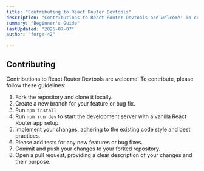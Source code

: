 ```yaml
---
title: "Contributing to React Router Devtools"
description: "Contributions to React Router Devtools are welcome! To contribute, please follow these guidelines."
summary: "Beginner's Guide"
lastUpdated: "2025-07-07"
author: "forge-42"

---
```


## Contributing

Contributions to React Router Devtools are welcome! To contribute, please follow these guidelines:

1. Fork the repository and clone it locally.
2. Create a new branch for your feature or bug fix.
3. Run `npm install`
4. Run `npm run dev` to start the development server with a vanilla React Router app setup.
5. Implement your changes, adhering to the existing code style and best practices.
5. Please add tests for any new features or bug fixes.
6. Commit and push your changes to your forked repository.
7. Open a pull request, providing a clear description of your changes and their purpose.
